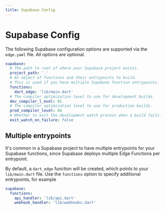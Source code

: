 ```yaml
---
title: Supabase Config
---
```


# Supabase Config

The following Supabase configuration options are supported via the `edge.yaml` file. All options are optional.

```yaml
supabase:
  # The path to root of where your Supabase project exists.
  project_path: '.'
  # An object of functions and their entrypoints to build.
  # This is used if you have multiple Supabase function entrypoints.
  functions:
    dart_edge: 'lib/main.dart'
  # The compiler optimization level to use for development builds.
  dev_compiler_l_evel: 01
  # The compiler optimization level to use for production builds.
  prod_compiler_level: 04
  # Whether to exit the development watch process when a build fails.
  exit_watch_on_failure: false
```

## Multiple entrypoints

It's common in a Supabase project to have multiple entrypoints for your Supabase functions, since Supabase deploys
multiple Edge Functions per entrypoint. 

By default, a `dart_edge` function will be created, which points to your `lib/main.dart` file. Use the `functions` option
to specify additional entrypoints, for example

```yaml
supabase:
  functions:
    api_handler: 'lib/api.dart'
    webhook_handler: 'lib/webhooks.dart'
```